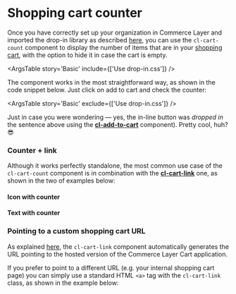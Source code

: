 
<Meta of={Stories} />

# Shopping cart counter

Once you have correctly set up your organization in Commerce Layer and imported the drop-in library as described [here](?path=/docs/getting-started--page), you can use the `cl-cart-count` component to display the number of items that are in your [shopping cart](?path=/docs/components-cart-cl-cart--basic), with the option to hide it in case the cart is empty. 

<ArgsTable story='Basic' include={['Use drop-in.css']} />

The component works in the most straightforward way, as shown in the code snippet below. Just click on <cl-add-to-cart class="mx-1 px-2 py-1" code={codes.available}>add to cart</cl-add-to-cart> and check the counter:

<Canvas sourceState="shown" of={Stories.Basic} />

<ArgsTable story='Basic' exclude={['Use drop-in.css']} />

Just in case you were wondering — yes, the in-line button was *dropped in* the sentence above using the [**cl-add-to-cart**](?path=/docs/components-add-to-cart-cl-add-to-cart--basic) component). Pretty cool, huh? 😎

### Counter + link

Although it works perfectly standalone, the most common use case of the `cl-cart-count` component is in combination with the [**cl-cart-link**](?path=/docs/components-cart-cl-cart-link--basic) one, as shown in the two of examples below:

#### Icon with counter

<Canvas sourceState="shown" of={Stories.WithIcon} />

#### Text with counter

<Canvas sourceState="shown" of={Stories.WithText} />

###  Pointing to a custom shopping cart URL

As explained [here](?path=/docs/components-cart-cl-cart-link--basic), the `cl-cart-link` component automatically generates the URL pointing to the hosted version of the Commerce Layer Cart application.

If you prefer to point to a different URL (e.g. your internal shopping cart page) you can simply use a standard HTML `<a>` tag with the `cl-cart-link` class, as shown in the example below:

<Canvas sourceState="shown" of={Stories.LinkWithStyle} />

